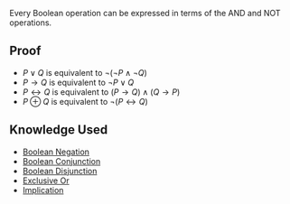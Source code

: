 Every Boolean operation can be expressed in terms of the AND and NOT operations.
==Proof==

* <math>P \lor Q </math> is equivalent to <math>\neg (\neg P \land \neg Q)</math>
* <math>P \rightarrow Q</math> is equivalent to <math>\neg P \lor Q</math>
* <math>P \leftrightarrow Q</math> is equivalent to <math>(P \rightarrow Q) \land (Q \rightarrow P)</math>
* <math>P \oplus Q</math> is equivalent to <math>\neg (P \leftrightarrow Q)</math>

== Knowledge Used ==

* [[Boolean Negation]]
* [[Boolean Conjunction]]
* [[Boolean Disjunction]]
* [[Exclusive Or]]
* [[Implication]]
{{Knowledge Metadata|Boolean Logic|Definition}}